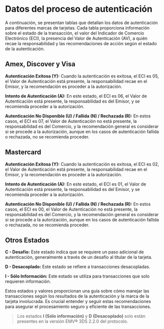 # Datos del proceso de autenticación

A continuación, se presentan tablas que detallan los datos de autenticación para diferentes marcas de tarjetas. Cada tabla proporciona información sobre el estado de la transacción, el valor del Indicador de Comercio Electrónico (ECI), la presencia del Valor de Autenticación (AV), a quién recae la responsabilidad y las recomendaciones de acción según el estado de la autenticación.

## Amex, Discover y Visa
**Autenticación Exitosa (Y):** Cuando la autenticación es exitosa, el ECI es 05, el Valor de Autenticación está presente, la responsabilidad recae en el Emisor, y la recomendación es proceder a la autorización.

**Intento de Autenticación (A):** En este estado, el ECI es 06, el Valor de Autenticación está presente, la responsabilidad es del Emisor, y se recomienda proceder a la autorización.

**Autenticación No Disponible (U) / Fallida (N) / Rechazada (R):** En estos casos, el ECI es 07, el Valor de Autenticación no está presente, la responsabilidad es del Comercio, y la recomendación general es considerar si se procede a la autorización, aunque en los casos de autenticación fallida o rechazada, no se recomienda proceder.

## Mastercard
**Autenticación Exitosa (Y):** Cuando la autenticación es exitosa, el ECI es 02, el Valor de Autenticación está presente, la responsabilidad recae en el Emisor, y la recomendación es proceder a la autorización.

**Intento de Autenticación (A):** En este estado, el ECI es 01, el Valor de Autenticación está presente, la responsabilidad es del Emisor, y se recomienda proceder a la autorización.

**Autenticación No Disponible (U) / Fallida (N) / Rechazada (R):** En estos casos, el ECI es 00, el Valor de Autenticación no está presente, la responsabilidad es del Comercio, y la recomendación general es considerar si se procede a la autorización, aunque en los casos de autenticación fallida o rechazada, no se recomienda proceder.

## Otros Estados
**C - Desafío:** Este estado indica que se requiere un paso adicional de autenticación, generalmente a través de un desafío al titular de la tarjeta.

**D - Desacoplado:** Este estado se refiere a transacciones desacopladas.

**I - Sólo Información:** Este estado se utiliza para transacciones que solo requieren información.

Estos estados y valores proporcionan una guía sobre cómo manejar las transacciones según los resultados de la autenticación y la marca de la tarjeta involucrada. Es crucial entender y seguir estas recomendaciones para asegurar el procesamiento seguro y eficiente de las transacciones.


> Los estados **I (Sólo información)** y **D (Desacoplado)** solo están presentes en la versión EMV® 3DS 2.2.0 del protocolo.

